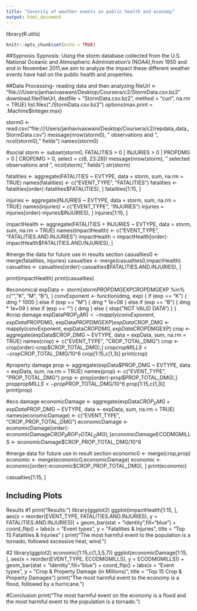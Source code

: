 ```yaml
---
title: "Severity of weather events on public health and economy"
output: html_document  
---
```

library(R.utils)
```r
knitr::opts_chunk$set(echo = TRUE)
```

##Sypnosis
Sypnosis: Using the storm database collected from the U.S. National Oceanic and Atmospheric Administration's (NOAA),from 1950 and end in November 2011,we aim to analyze the impact these different weather events have had on
the public health and properties.

##Data Processing- reading data and then analyzing
fileUrl <- "file:///Users/janhavivaswani/Desktop/Coursera/c2/StormData.csv.bz2"
download.file(fileUrl, destfile = "StormData.csv.bz2", method = "curl", na.rm = TRUE)
list.files("./StormData.csv.bz2")
options(max.print = .Machine$integer.max)

storm0 <- read.csv("file:///Users/janhavivaswani/Desktop/Coursera/c2/repdata_data_StormData.csv")
message(nrow(storm0), " observations and ", ncol(storm0), " fields")
names(storm0)

#social
storm <- subset(storm0, FATALITIES > 0 | INJURIES > 0 | PROPDMG > 0 | CROPDMG > 0, select = c(8, 23:28))
message(nrow(storm), " selected observations and ", ncol(storm), " fields")
str(storm)

fatalities <- aggregate(FATALITIES ~ EVTYPE, data = storm, sum, na.rm = TRUE)
names(fatalities) <- c("EVENT_TYPE", "FATALITIES")
fatalities <- fatalities[order(-fatalities$FATALITIES), ]
fatalities[1:15, ]

injuries <- aggregate(INJURIES ~ EVTYPE, data = storm, sum, na.rm = TRUE)
names(injuries) = c("EVENT_TYPE", "INJURIES")
injuries = injuries[order(-injuries$INJURIES), ]
injuries[1:15, ]

impactHealth <- aggregate(FATALITIES + INJURIES ~ EVTYPE, data = storm, sum, na.rm = TRUE)
names(impactHealth) <- c("EVENT_TYPE", "FATALITIES.AND.INJURIES")
impactHealth = impactHealth[order(-impactHealth$FATALITIES.AND.INJURIES), ]

#merge the data for future use in results section
casualties0 <- merge(fatalities, injuries)
casualties <- merge(casualties0,impactHealth)
casualties <- casualties[order(-casualties$FATALITIES.AND.INJURIES), ]

print(impactHealth)
print(casualties)

#economical 
expData <- storm[storm$PROPDMGEXP %in% c("", "K", "M", "B") & storm$CROPDMGEXP %in% c("", "K", "M", "B"), ]
convExponent <- function(dmg, exp) {
  if (exp == "K") {
    dmg * 1000
  } else if (exp == "M") {
    dmg * 1e+06
  } else if (exp == "B") {
    dmg * 1e+09
  } else if (exp == "") {
    dmg
  } else {
    stop("NOT VALID DATA")
  }
}
#crop damage
expData$PROP_DMG <- mapply(convExponent, expData$PROPDMG, expData$PROPDMGEXP)
expData$CROP_DMG <- mapply(convExponent, expData$CROPDMG, expData$CROPDMGEXP)
crop <- aggregate(expData$CROP_DMG ~ EVTYPE, data = expData, sum, na.rm = TRUE)
names(crop) <- c("EVENT_TYPE", "CROP_TOTAL_DMG")
crop <- crop[order(-crop$CROP_TOTAL_DMG),]
crop$cropMILLS <- crop$CROP_TOTAL_DMG/10^6
crop[1:15,c(1,3)]
print(crop)

#property damage
prop <- aggregate(expData$PROP_DMG ~ EVTYPE, data = expData, sum, na.rm = TRUE)
names(prop) <- c("EVENT_TYPE", "PROP_TOTAL_DMG")
prop <- prop[order(-prop$PROP_TOTAL_DMG),]
prop$propMILLS <- prop$PROP_TOTAL_DMG/10^6
prop[1:15,c(1,3)]
print(prop)

#eco damage
economicDamage <- aggregate(expData$CROP_DMG + expData$PROP_DMG ~ 
                              EVTYPE, data <- expData, sum, na.rm = TRUE)
names(economicDamage) <- c("EVENT_TYPE", "CROP_PROP_TOTAL_DMG")
economicDamage <- economicDamage[order(-economicDamage$CROP_PROP_TOTAL_DMG),]
economicDamage$ECODMGMILLS <- economicDamage$CROP_PROP_TOTAL_DMG/10^6

#merge data for future use in result section
economic0 <- merge(crop,prop)
economic <- merge(economic0,economicDamage)
economic <- economic[order(-economic$CROP_PROP_TOTAL_DMG), ]
print(economic)

casualties[1:15, ]

## Including Plots
Results
#1
print("Results:")
library(ggplot2)
ggplot(impactHealth[1:15, ], aes(x = reorder(EVENT_TYPE, FATALITIES.AND.INJURIES), y = FATALITIES.AND.INJURIES)) + 
  geom_bar(stat = "identity",fill="blue") + coord_flip() + 
  labs(x = "Event types", y = "Fatalities & Injuries", title = "Top 15 Fatalities & Injuries" )
print("The most harmful event to the population is a tornado, followed excessive heat, wind.")

#2
library(ggplot2)
economic[1:15,c(1,3,5,7)]
ggplot(economicDamage[1:15, ], aes(x = reorder(EVENT_TYPE, ECODMGMILLS), y = ECODMGMILLS)) + 
  geom_bar(stat = "identity",fill="blue") + coord_flip() + labs(x = "Event types", y = "Crop & Property Damage (in Millions) ", 
  title = "Top 15 Crop & Property Damages")
print("The most harmful event to the economy is a flood, followed by a hurricane.")

#Conclusion
print("The most harmful event on the economy is a flood and the most harmful event to the population is a tornado.")